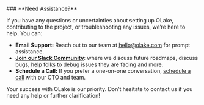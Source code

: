 

<br/>
### **Need Assistance?**

If you have any questions or uncertainties about setting up OLake, contributing to the project, or troubleshooting any issues, we’re here to help. You can:
- **Email Support:** Reach out to our team at [hello@olake.com](mailto:hello@olake.com) for prompt assistance.
- **[Join our Slack Community](https://join.slack.com/t/getolake/shared_invite/zt-2utw44do6-g4XuKKeqBghBMy2~LcJ4ag)**: where we discuss future roadmaps, discuss bugs, help folks to debug issues they are facing and more.
- **Schedule a Call:** If you prefer a one-on-one conversation, [schedule a call](https://calendly.com/d/ckr6-g82-p9y/olake_discussion) with our CTO and team.

Your success with OLake is our priority. Don’t hesitate to contact us if you need any help or further clarification!
